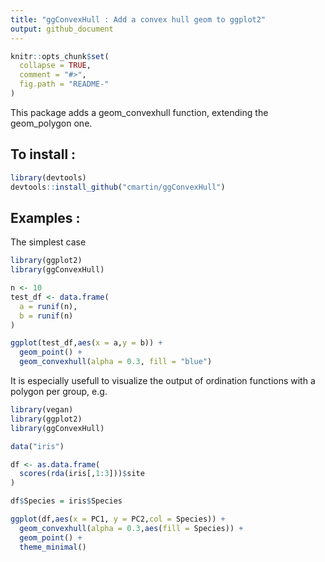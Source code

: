 ```yaml
---
title: "ggConvexHull : Add a convex hull geom to ggplot2"
output: github_document
---
```


<!-- README.md is generated from README.Rmd. Please edit that file -->

```r
knitr::opts_chunk$set(
  collapse = TRUE,
  comment = "#>",
  fig.path = "README-"
)
```

This package adds a geom_convexhull function, extending the geom_polygon one.

## To install : 
```r
library(devtools)
devtools::install_github("cmartin/ggConvexHull")
```

## Examples : 

The simplest case
```r
library(ggplot2)
library(ggConvexHull)

n <- 10
test_df <- data.frame(
  a = runif(n),
  b = runif(n)
)

ggplot(test_df,aes(x = a,y = b)) +
  geom_point() +
  geom_convexhull(alpha = 0.3, fill = "blue")

```

It is especially usefull to visualize the output of ordination functions with 
a polygon per group, e.g. 
```r
library(vegan)
library(ggplot2)
library(ggConvexHull)

data("iris")

df <- as.data.frame(
  scores(rda(iris[,1:3]))$site
)

df$Species = iris$Species

ggplot(df,aes(x = PC1, y = PC2,col = Species)) +
  geom_convexhull(alpha = 0.3,aes(fill = Species)) + 
  geom_point() +
  theme_minimal()
```